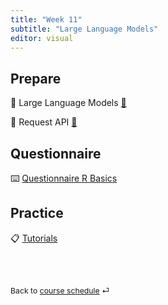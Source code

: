 ```yaml
---
title: "Week 11"
subtitle: "Large Language Models"
editor: visual
---
```



## Prepare

📖 Large Language Models [🔗](/contents/week-11/01_LLM.qmd)

📖 Request API [🔗](/contents/week-11/02_request_API.qmd)


## Questionnaire

⌨️ [Questionnaire R Basics](/questionnaire/qcm-week-11.qmd)

## Practice

📋 [Tutorials](/labs/lab-week-11.qmd)

<br><br>

::: {style="font-size: 0.875em;"}
Back to [course schedule](/ "Course schedule") ⏎
:::